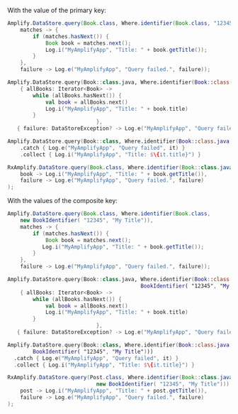 With the value of the primary key:

<BlockSwitcher>
<Block name="Java">

```java
Amplify.DataStore.query(Book.class, Where.identifier(Book.class, "12345"),
    matches -> {
        if (matches.hasNext()) {
            Book book = matches.next();
            Log.i("MyAmplifyApp", "Title: " + book.getTitle());
        }
    },
    failure -> Log.e("MyAmplifyApp", "Query failed.", failure));
```

</Block>
<Block name="Kotlin - Callback">

```kotlin
Amplify.DataStore.query(Book::class.java, Where.identifier(Book::class.java, "12345"),
    { allBooks: Iterator<Book> ->
        while (allBooks.hasNext()) {
            val book = allBooks.next()
            Log.i("MyAmplifyApp", "Title: " + book.title)
        }
                            },
   { failure: DataStoreException? -> Log.e("MyAmplifyApp", "Query failed.", failure) })
```

</Block>
<Block name="Kotlin - Coroutines (Beta)">

```kotlin
Amplify.DataStore.query(Book::class, Where.identifier(Book::class.java, "12345"))
    .catch { Log.e("MyAmplifyApp", "Query failed", it) }
    .collect { Log.i("MyAmplifyApp", "Title: $\{it.title}") }
```

</Block>
<Block name="RxJava">

```java
RxAmplify.DataStore.query(Book.class, Where.identifier(Book::class.java, "12345")).subscribe(
    book -> Log.i("MyAmplifyApp", "Title: " + book.getTitle()),
    failure -> Log.e("MyAmplifyApp", "Query failed.", failure)
);
```

</Block>
</BlockSwitcher>

With the values of the composite key:

<BlockSwitcher>
<Block name="Java">

```java
Amplify.DataStore.query(Book.class, Where.identifier(Book.class,
    new BookIdentifier( "12345", "My Title")),
    matches -> {
        if (matches.hasNext()) {
            Book book = matches.next();
           Log.i("MyAmplifyApp", "Title: " + book.getTitle());
        }
    },
    failure -> Log.e("MyAmplifyApp", "Query failed.", failure));
```

</Block>
<Block name="Kotlin - Callback">

```kotlin
Amplify.DataStore.query(Book::class.java, Where.identifier(Book::class.java,
                                          BookIdentifier( "12345", "My Title")),
    { allBooks: Iterator<Book> ->
        while (allBooks.hasNext()) {
            val book = allBooks.next()
            Log.i("MyAmplifyApp", "Title: " + book.title)
        }
                            },
   { failure: DataStoreException? -> Log.e("MyAmplifyApp", "Query failed.", failure) })
```

</Block>
<Block name="Kotlin - Coroutines (Beta)">

```kotlin
Amplify.DataStore.query(Book::class, Where.identifier(Book::class.java,
        BookIdentifier( "12345", "My Title")))
  .catch { Log.e("MyAmplifyApp", "Query failed", it) }
  .collect { Log.i("MyAmplifyApp", "Title: $\{it.title}") }
```

</Block>
<Block name="RxJava">

```java
RxAmplify.DataStore.query(Post.class, Where.identifier(Book::class.java,
                            new BookIdentifier( "12345", "My Title"))).subscribe(
    post -> Log.i("MyAmplifyApp", "Title: " + post.getTitle()),
    failure -> Log.e("MyAmplifyApp", "Query failed.", failure)
);
```

</Block>
</BlockSwitcher>
